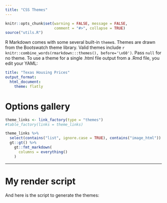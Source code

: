 ```yaml
---
title: "CSS Themes"
---
```


```r
knitr::opts_chunk$set(warning = FALSE, message = FALSE,
                      comment = "#>", collapse = TRUE)
source("utils.R")
```


R Markdown comes with some several built-in `theme`s. Themes are drawn from the Bootswatch theme library. Valid themes include `r knitr::combine_words(rmarkdown:::themes(), before='\x60')`. Pass `null` for no theme. To use a theme for a single .html file output from a .Rmd file, you edit your YAML:

```yaml
title: "Texas Housing Prices"
output_format: 
  html_document:
    theme: flatly
```

# Options gallery


```r
theme_links <- link_factory(type = "themes")
#table_factory(links = theme_links)
```

```r
theme_links %>% 
  select(contains("list", ignore.case = TRUE), contains("image_html")) %>% 
  gt::gt() %>% 
    gt::fmt_markdown(
      columns = everything()
    )
```

---

# My render script

And here is the script to generate the themes:

```r
```



